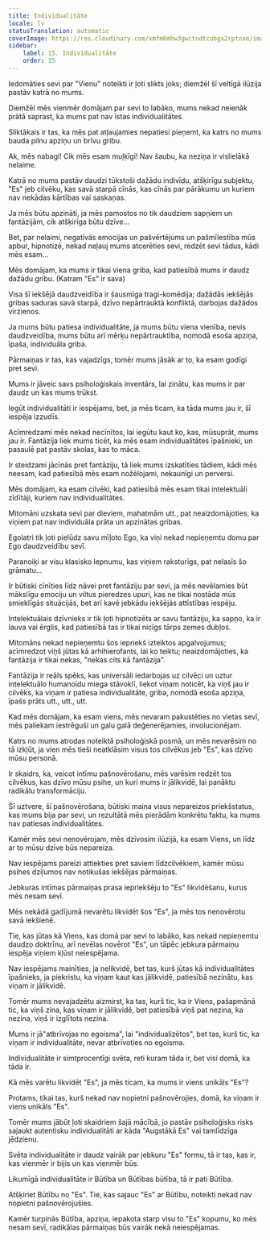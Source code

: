 ```yaml
---
title: Individualitāte
locale: lv
statusTranslation: automatic
coverImage: https://res.cloudinary.com/xmfm6mhw3gwctndtcubgx2rptnae/image/upload/v1740468922/small_cover_tratado_de_psicologia_revolucionaria_a4c0dca4e0.webp
sidebar:
    label: 15. Individualitāte
    order: 15
---
```

Iedomāties sevi par "Vienu" noteikti ir ļoti slikts joks; diemžēl šī veltīgā ilūzija pastāv katrā no mums.

Diemžēl mēs vienmēr domājam par sevi to labāko, mums nekad neienāk prātā saprast, ka mums pat nav īstas individualitātes.

Sliktākais ir tas, ka mēs pat atļaujamies nepatiesi pieņemt, ka katrs no mums bauda pilnu apziņu un brīvu gribu.

Ak, mēs nabagi! Cik mēs esam muļķīgi! Nav šaubu, ka neziņa ir vislielākā nelaime.

Katrā no mums pastāv daudzi tūkstoši dažādu indivīdu, atšķirīgu subjektu, "Es" jeb cilvēku, kas savā starpā cīnās, kas cīnās par pārākumu un kuriem nav nekādas kārtības vai saskaņas.

Ja mēs būtu apzināti, ja mēs pamostos no tik daudziem sapņiem un fantāzijām, cik atšķirīga būtu dzīve…

Bet, par nelaimi, negatīvās emocijas un pašvērtējums un pašmīlestība mūs apbur, hipnotizē, nekad neļauj mums atcerēties sevi, redzēt sevi tādus, kādi mēs esam…

Mēs domājam, ka mums ir tikai viena griba, kad patiesībā mums ir daudz dažādu gribu. (Katram "Es" ir sava)

Visa šī iekšējā daudzveidība ir šausmīga tragi-komēdija; dažādās iekšējās gribas saduras savā starpā, dzīvo nepārtrauktā konfliktā, darbojas dažādos virzienos.

Ja mums būtu patiesa individualitāte, ja mums būtu viena vienība, nevis daudzveidība, mums būtu arī mērķu nepārtrauktība, nomodā esoša apziņa, īpaša, individuāla griba.

Pārmaiņas ir tas, kas vajadzīgs, tomēr mums jāsāk ar to, ka esam godīgi pret sevi.

Mums ir jāveic savs psiholoģiskais inventārs, lai zinātu, kas mums ir par daudz un kas mums trūkst.

Iegūt individualitāti ir iespējams, bet, ja mēs ticam, ka tāda mums jau ir, šī iespēja izzudīs.

Acīmredzami mēs nekad necīnītos, lai iegūtu kaut ko, kas, mūsuprāt, mums jau ir. Fantāzija liek mums ticēt, ka mēs esam individualitātes īpašnieki, un pasaulē pat pastāv skolas, kas to māca.

Ir steidzami jācīnās pret fantāziju, tā liek mums izskatīties tādiem, kādi mēs neesam, kad patiesībā mēs esam nožēlojami, nekaunīgi un perversi.

Mēs domājam, ka esam cilvēki, kad patiesībā mēs esam tikai intelektuāli zīdītāji, kuriem nav individualitātes.

Mitomāni uzskata sevi par dieviem, mahatmām utt., pat neaizdomājoties, ka viņiem pat nav individuāla prāta un apzinātas gribas.

Egolatri tik ļoti pielūdz savu mīļoto Ego, ka viņi nekad nepieņemtu domu par Ego daudzveidību sevī.

Paranoiķi ar visu klasisko lepnumu, kas viņiem raksturīgs, pat nelasīs šo grāmatu…

Ir būtiski cīnīties līdz nāvei pret fantāziju par sevi, ja mēs nevēlamies būt mākslīgu emociju un viltus pieredzes upuri, kas ne tikai nostāda mūs smieklīgās situācijās, bet arī kavē jebkādu iekšējās attīstības iespēju.

Intelektuālais dzīvnieks ir tik ļoti hipnotizēts ar savu fantāziju, ka sapņo, ka ir lauva vai ērglis, kad patiesībā tas ir tikai nicīgs tārps zemes dubļos.

Mitomāns nekad nepieņemtu šos iepriekš izteiktos apgalvojumus; acīmredzot viņš jūtas kā arhihierofants, lai ko teiktu; neaizdomājoties, ka fantāzija ir tikai nekas, "nekas cits kā fantāzija".

Fantāzija ir reāls spēks, kas universāli iedarbojas uz cilvēci un uztur intelektuālo humanoīdu miega stāvoklī, liekot viņam noticēt, ka viņš jau ir cilvēks, ka viņam ir patiesa individualitāte, griba, nomodā esoša apziņa, īpašs prāts utt., utt., utt.

Kad mēs domājam, ka esam viens, mēs nevaram pakustēties no vietas sevī, mēs paliekam iestrēguši un galu galā deģenerējamies, involucionējam.

Katrs no mums atrodas noteiktā psiholoģiskā posmā, un mēs nevarēsim no tā izkļūt, ja vien mēs tieši neatklāsim visus tos cilvēkus jeb "Es", kas dzīvo mūsu personā.

Ir skaidrs, ka, veicot intīmu pašnovērošanu, mēs varēsim redzēt tos cilvēkus, kas dzīvo mūsu psihe, un kuri mums ir jālikvidē, lai panāktu radikālu transformāciju.

Šī uztvere, šī pašnovērošana, būtiski maina visus nepareizos priekšstatus, kas mums bija par sevi, un rezultātā mēs pierādām konkrētu faktu, ka mums nav patiesas individualitātes.

Kamēr mēs sevi nenovērojam, mēs dzīvosim ilūzijā, ka esam Viens, un līdz ar to mūsu dzīve būs nepareiza.

Nav iespējams pareizi attiekties pret saviem līdzcilvēkiem, kamēr mūsu psihes dziļumos nav notikušas iekšējas pārmaiņas.

Jebkuras intīmas pārmaiņas prasa iepriekšēju to "Es" likvidēšanu, kurus mēs nesam sevī.

Mēs nekādā gadījumā nevarētu likvidēt šos "Es", ja mēs tos nenovērotu savā iekšienē.

Tie, kas jūtas kā Viens, kas domā par sevi to labāko, kas nekad nepieņemtu daudzo doktrīnu, arī nevēlas novērot "Es", un tāpēc jebkura pārmaiņu iespēja viņiem kļūst neiespējama.

Nav iespējams mainīties, ja nelikvidē, bet tas, kurš jūtas kā individualitātes īpašnieks, ja piekristu, ka viņam kaut kas jālikvidē, patiesībā nezinātu, kas viņam ir jālikvidē.

Tomēr mums nevajadzētu aizmirst, ka tas, kurš tic, ka ir Viens, pašapmānā tic, ka viņš zina, kas viņam ir jālikvidē, bet patiesībā viņš pat nezina, ka nezina, viņš ir izglītots nezina.

Mums ir jā"atbrīvojas no egoisma", lai "individualizētos", bet tas, kurš tic, ka viņam ir individualitāte, nevar atbrīvoties no egoisma.

Individualitāte ir simtprocentīgi svēta, reti kuram tāda ir, bet visi domā, ka tāda ir.

Kā mēs varētu likvidēt "Es", ja mēs ticam, ka mums ir viens unikāls "Es"?

Protams, tikai tas, kurš nekad nav nopietni pašnovērojies, domā, ka viņam ir viens unikāls "Es".

Tomēr mums jābūt ļoti skaidriem šajā mācībā, jo pastāv psiholoģisks risks sajaukt autentisku individualitāti ar kāda "Augstākā Es" vai tamlīdzīga jēdzienu.

Svēta individualitāte ir daudz vairāk par jebkuru "Es" formu, tā ir tas, kas ir, kas vienmēr ir bijis un kas vienmēr būs.

Likumīgā individualitāte ir Būtība un Būtības būtība, tā ir pati Būtība.

Atšķiriet Būtību no "Es". Tie, kas sajauc "Es" ar Būtību, noteikti nekad nav nopietni pašnovērojušies.

Kamēr turpinās Būtība, apziņa, iepakota starp visu to "Es" kopumu, ko mēs nesam sevī, radikālas pārmaiņas būs vairāk nekā neiespējamas.

